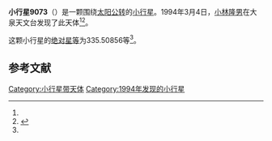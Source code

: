 {{Infobox planet
| bgcolour = #FFFFC0
| name = 9073 Yoshinori
| symbol = 
| image = 
| caption = 
| discovery = yes
| discovery_ref = 
| discoverer = [[小林隆男|小林隆男]]
| discovery_site = [[大泉天文台|大泉天文台]] 
| discovered = 1994年3月4日
| designations = yes
| mp_name = 
| named_after = 
| alt_names = 1994 ER/ 1980 BG4 / 1987 DE5 / 1989 WC6 / 1991 JB7
| mp_category = [[主带小行星|主带小行星]]
| orbit_ref = <ref name="a">[http://ssd.jpl.nasa.gov/sbdb.cgi?sstr=9073 9073 Yoshinori] {{Wayback|url=http://ssd.jpl.nasa.gov/sbdb.cgi?sstr=9073 |date=20201124034332 }}，小行星數據庫瀏覽器（JPL Small-Body Database Browser）－[[美国国家航空航天局|美国国家航空航天局]]喷气推进实验室</ref>
| epoch = 2456400.5 (2013年4月18日更新)
| aphelion = {{convert|2.5498052|AU|km|3|abbr=on|lk=out}}
| perihelion = {{convert|1.9903726|AU|km|3|abbr=on}}
| semimajor = {{convert|2.2700889|AU|km|3|abbr=on}}
| eccentricity = 0.1232182
| period = 1249.28847 [[日|日]]<br />3.42[[儒略年|儒略年]]
| avg_speed = 
| inclination = 6.47893
| asc_node = 114.85391
| mean_anomaly = 
| arg_peri = 335.50856
| satellites = 
| physical_characteristics = yes
| dimensions = 
| mass = 
| density = 
| surface_grav = 
| escape_velocity = 
| sidereal_day = 
| axial_tilt = 
| pole_ecliptic_lat = 
| pole_ecliptic_lon = 
| albedo = 
| temperatures= 
| temp_name1 = 
| mean_temp_1 = 
| max_temp_1 = 
| temp_name2 = 
| max_temp_2 = 
| spectral_type = 
| abs_magnitude = 335.50856
}}

'''小行星9073'''（{{lang-en|9073 Yoshinori}}）是一颗围绕[[太阳|太阳]][[公转|公转]]的[[小行星|小行星]]。1994年3月4日，[[小林隆男|小林隆男]]在大泉天文台发现了此天体<ref name="a" /><ref>{{cite news|title=小行星列表|url=http://cfa-www.harvard.edu/iau/lists/NumberedMPs.txt|accessdate=2013-07-08|newspaper=哈佛大学|archive-date=2008-05-17|archive-url=https://web.archive.org/web/20080517010638/http://cfa-www.harvard.edu/iau/lists/NumberedMPs.txt|dead-url=no}}</ref>。

这颗小行星的[[绝对星等|绝对星等]]为335.50856等<ref name="a" />。

==参考文献==
{{reflist}}
{{Minor Planet Number|[[小行星9072|小行星9072]]|[[小行星9074|小行星9074]]}}

{{小天体}}

[[Category:小行星带天体|Category:小行星带天体]]
[[Category:1994年发现的小行星|Category:1994年发现的小行星]]

{{asteroid-stub}}
